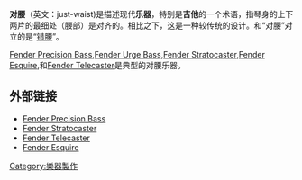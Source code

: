 '''对腰'''（英文：just-waist)是描述现代'''乐器'''，特别是'''吉他'''的一个术语，指琴身的上下两片的最细处（腰部）是对齐的。相比之下，这是一种较传统的设计。和“对腰”对立的是“[[错腰|错腰]]”。


[[Fender_Precision_Bass|Fender Precision Bass]],[[Fender_Urge_Bass|Fender Urge Bass]],[[Fender_Stratocaster|Fender Stratocaster]],[[Fender_Esquire|Fender Esquire]],和[[Fender_Telecaster|Fender Telecaster]]是典型的对腰乐器。

==外部链接==
*[https://web.archive.org/web/20080621111214/http://www.fender.com/products//search.php?section=basses&cat=precisionbass Fender Precision Bass]
*[https://web.archive.org/web/20120927012202/http://www.fender.com/products/search.php?section=guitars&cat=stratocaster Fender Stratocaster]
*[https://web.archive.org/web/20080625030824/http://www.fender.com/products//search.php?section=guitars&cat=telecaster Fender Telecaster]
*[https://web.archive.org/web/20080621111227/http://www.fender.com/products//search.php?section=guitars&cat=esquire Fender Esquire]
{{Musical-instruments-stub}}

[[Category:樂器製作|Category:樂器製作]]